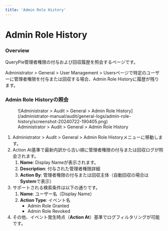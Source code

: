 ```yaml
---
title: 'Admin Role History'
---
```


# Admin Role History

### Overview

QueryPie管理者権限の付与および回収履歴を照会するページです。

Administrator &gt; General &gt; User Management &gt; Usersページで特定のユーザーに管理者権限を付与または回収する場合、Admin Role Historyに履歴が残ります。


### Admin Role Historyの照会

<figure data-layout="center" data-align="center">
![Administrator &gt; Audit &gt; General &gt; Admin Role History](/administrator-manual/audit/general-logs/admin-role-history/screenshot-20240722-190405.png)
<figcaption>
Administrator &gt; Audit &gt; General &gt; Admin Role History
</figcaption>
</figure>

1. Administrator &gt; Audit &gt; General &gt; Admin Role Historyメニューに移動します。
2. Action At基準で最新内訳から古い順に管理者権限の付与または回収ログが照会されます。
   1. **Name**: Display Nameが表示されます。
   2. **Description**: 付与された管理者権限詳細
   3. **Action By**: 管理者権限の付与または回収主体（自動回収の場合は**System**で表示）
3. サポートされる検索条件は以下の通りです。
   1. **Name**: ユーザー名（Display Name）
   2. **Action Type**: イベント名
      * Admin Role Granted
      * Admin Role Revoked
4. その他、イベント発生時点（**Action At**）基準でログフィルタリングが可能です。


